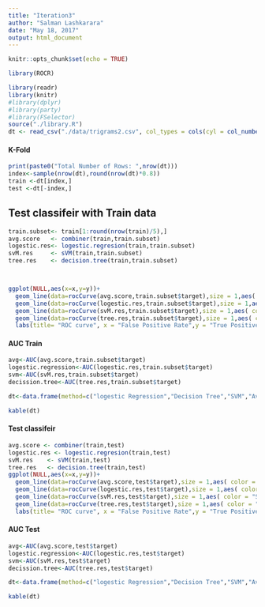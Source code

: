 ```yaml
---
title: "Iteration3"
author: "Salman Lashkarara"
date: "May 18, 2017"
output: html_document
---
```


```r
knitr::opts_chunk$set(echo = TRUE)

library(ROCR)

library(readr)
library(knitr)
#library(dplyr)
#library(party)
#library(FSelector)
source("./library.R")
dt <- read_csv("./data/trigrams2.csv", col_types = cols(cyl = col_number()),na = "NA")

```



#### K-Fold
```r

print(paste0("Total Number of Rows: ",nrow(dt)))
index<-sample(nrow(dt),round(nrow(dt)*0.8))
train <-dt[index,]
test <-dt[-index,]

```

## Test classifeir with Train data

```r


train.subset<- train[1:round(nrow(train)/5),]
avg.score   <- combiner(train,train.subset)
logestic.res<- logestic.regresion(train,train.subset)
svM.res     <- sVM(train,train.subset)
tree.res    <- decision.tree(train,train.subset)



ggplot(NULL,aes(x=x,y=y))+
  geom_line(data=rocCurve(avg.score,train.subset$target),size = 1,aes( color = "Average"))+
  geom_line(data=rocCurve(logestic.res,train.subset$target),size = 1,aes( color = "Logestic Regresion"))+
  geom_line(data=rocCurve(svM.res,train.subset$target),size = 1,aes( color = "SVM"))+
  geom_line(data=rocCurve(tree.res,train.subset$target),size = 1,aes( color = "Decision Tree"))+
  labs(title= "ROC curve", x = "False Positive Rate",y = "True Positive Rate")
```
#### AUC Train


```r

avg<-AUC(avg.score,train.subset$target)
logestic.regression<-AUC(logestic.res,train.subset$target)
svm<-AUC(svM.res,train.subset$target)
decission.tree<-AUC(tree.res,train.subset$target)

dt<-data.frame(method=c("logestic Regression","Decision Tree","SVM","Average"),AUC=c(logestic.regression,decission.tree,svm,avg))

kable(dt)
```

#### Test classifeir 

```r
avg.score <- combiner(train,test) 
logestic.res <- logestic.regresion(train,test)
svM.res    <- sVM(train,test)
tree.res   <- decision.tree(train,test)
ggplot(NULL,aes(x=x,y=y))+
  geom_line(data=rocCurve(avg.score,test$target),size = 1,aes( color = "Average"))+
  geom_line(data=rocCurve(logestic.res,test$target),size = 1,aes( color = "Logestic Regresion"))+
  geom_line(data=rocCurve(svM.res,test$target),size = 1,aes( color = "SVM"))+
  geom_line(data=rocCurve(tree.res,test$target),size = 1,aes( color = "Decision Tree"))+
  labs(title= "ROC curve", x = "False Positive Rate",y = "True Positive Rate")
```

#### AUC Test

```r

avg<-AUC(avg.score,test$target)
logestic.regression<-AUC(logestic.res,test$target)
svm<-AUC(svM.res,test$target)
decission.tree<-AUC(tree.res,test$target)

dt<-data.frame(method=c("logestic Regression","Decision Tree","SVM","Average"),AUC=c(logestic.regression,decission.tree,svm,avg))

kable(dt)

```

